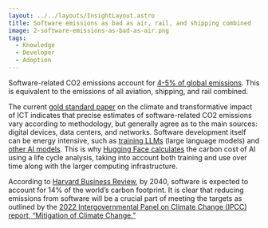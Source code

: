 ```yaml
---
layout: ../../layouts/InsightLayout.astro
title: Software emissions as bad as air, rail, and shipping combined
image: 2-software-emissions-as-bad-as-air.png
tags:
  - Knowledge
  - Developer
  - Adoption
---
```


Software-related CO2 emissions account for [4-5% of global emissions](<https://www.cell.com/patterns/pdfExtended/S2666-3899(21)00188-4>). This is equivalent to the emissions of all aviation, shipping, and rail combined.

The current [gold standard paper](<https://www.cell.com/patterns/pdfExtended/S2666-3899(21)00188-4>) on the climate and transformative impact of ICT indicates that precise estimates of software-related CO2 emissions vary according to methodology, but generally agree as to the main sources: digital devices, data centers, and networks. Software development itself can be energy intensive, such as [training LLMs](https://dl.acm.org/doi/10.1145/3442188.3445922) (large language models) and [other AI models](https://hai.stanford.edu/news/ais-carbon-footprint-problem). This is why [Hugging Face calculates](https://www.technologyreview.com/2022/11/14/1063192/were-getting-a-better-idea-of-ais-true-carbon-footprint/) the carbon cost of AI using a life cycle analysis, taking into account both training and use over time along with the larger computing infrastructure.

According to [Harvard Business Review](https://hbr.org/2020/09/how-green-is-your-software), by 2040, software is expected to account for 14% of the world’s carbon footprint. It is clear that reducing emissions from software will be a crucial part of meeting the targets as outlined by the [2022 Intergovernmental Panel on Climate Change (IPCC) report, “Mitigation of Climate Change.”](https://www.ipcc.ch/report/sixth-assessment-report-working-group-3/)
